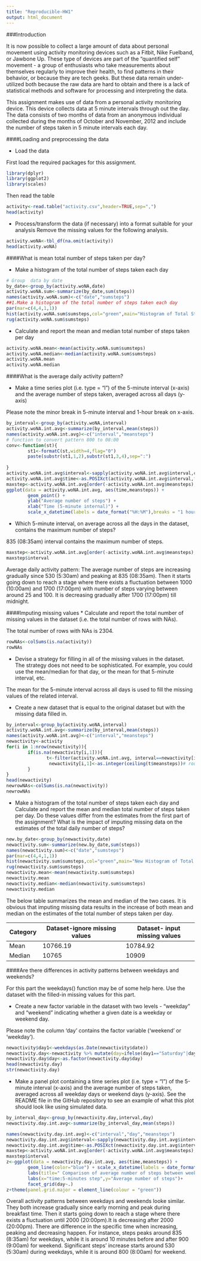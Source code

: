 ```yaml
---
title: "Reproducible-HW1"
output: html_document
---
```

   

###Introduction


It is now possible to collect a large amount of data about personal movement using activity monitoring devices such as a Fitbit, Nike Fuelband, or Jawbone Up. These type of devices are part of the "quantified self" movement - a group of enthusiasts who take measurements about themselves regularly to improve their health, to find patterns in their behavior, or because they are tech geeks. But these data remain under-utilized both because the raw data are hard to obtain and there is a lack of statistical methods and software for processing and interpreting the data.

This assignment makes use of data from a personal activity monitoring device. This device collects data at 5 minute intervals through out the day. The data consists of two months of data from an anonymous individual collected during the months of October and November, 2012 and include the number of steps taken in 5 minute intervals each day.

####Loading and preprocessing the data

* Load the data

First load the required packages for this assignment.
```r
library(dplyr)
library(ggplot2)
library(scales)
```
Then read the table
```r
activity<-read.table("activity.csv",header=TRUE,sep=",")
head(activity)
```

* Process/transform the data (if necessary) into a format suitable for your analysis
   Remove the missing values for the following analysis.
```r
activity.woNA<-tbl_df(na.omit(activity))
head(activity.woNA)
```

####What is mean total number of steps taken per day?

* Make a histogram of the total number of steps taken each day
```r
# Group  data by date
by_date<-group_by(activity.woNA,date)
activity.woNA.sum<-summarize(by_date,sum(steps))
names(activity.woNA.sum)<-c("date","sumsteps")
##1.Make a histogram of the total number of steps taken each day
par(mar=c(4,4,1,1))
hist(activity.woNA.sum$sumsteps,col="green",main="Histogram of Total Steps",xlab="Steps",labels=TRUE)
rug(activity.woNA.sum$sumsteps)
```

* Calculate and report the mean and median total number of steps taken per day
```r
activity.woNA.mean<-mean(activity.woNA.sum$sumsteps)
activity.woNA.median<-median(activity.woNA.sum$sumsteps)
activity.woNA.mean
activity.woNA.median
```

####What is the average daily activity pattern?

* Make a time series plot (i.e. type = "l") of the 5-minute interval (x-axis) and the average number of steps taken, averaged across all days (y-axis)

Please note the minor break in 5-minute interval and 1-hour break on x-axis.
```r
by_interval<-group_by(activity.woNA,interval)
activity.woNA.int.avg<-summarize(by_interval,mean(steps))
names(activity.woNA.int.avg)<-c("interval","meansteps")
# function to convert pattern 800 to 08:00
conv<-function(st){
        st1<-formatC(st,width=4,flag="0")
        paste(substr(st1,1,2),substr(st1,3,4),sep=":")
        
}
activity.woNA.int.avg$interval<-sapply(activity.woNA.int.avg$interval,conv)
activity.woNA.int.avg$time<-as.POSIXct(activity.woNA.int.avg$interval,format="%H:%M")
maxstep<-activity.woNA.int.avg[order(-activity.woNA.int.avg$meansteps),][1,]
ggplot(data = activity.woNA.int.avg, aes(time,meansteps)) + 
        geom_point() + 
        ylab("Average number of steps") + 
        xlab("Time (5-minute internal)") +
        scale_x_datetime(labels = date_format("%H:%M"),breaks = "1 hour",minor_breaks="5 min")
```

* Which 5-minute interval, on average across all the days in the dataset, contains the maximum number of steps?

835 (08:35am) interval contains the maximum number of steps.
```r
maxstep<-activity.woNA.int.avg[order(-activity.woNA.int.avg$meansteps),][1,]
maxstep$interval
```

 Average daily activity pattern: The average number of steps are increasing gradually since 530 (5:30am) and peaking at 835 (08:35am). Then it starts going down to reach a stage where there exists a fluctuation between 1000 (10:00am) and 1700 (17:00pm) with number of steps varying between around 25 and 100. It is decreasing gradually after 1700 (17:00pm) till midnight.
 
####Imputing missing values
* Calculate and report the total number of missing values in the dataset (i.e. the total number of rows with NAs).

The total number of rows with NAs is 2304.
```r
rowNAs<-colSums(is.na(activity))
rowNAs
```

* Devise a strategy for filling in all of the missing values in the dataset. The strategy does not need to be sophisticated. For example, you could use the mean/median for that day, or the mean for that 5-minute interval, etc.

The mean for the 5-minute interval across all days is used to fill the missing values of the related interval.

* Create a new dataset that is equal to the original dataset but with the missing data filled in.
  
```r
by_interval<-group_by(activity.woNA,interval)
activity.woNA.int.avg<-summarize(by_interval,mean(steps))
names(activity.woNA.int.avg)<-c("interval","meansteps")
newactivity<-activity
for(i in 1:nrow(newactivity)){
        if(is.na(newactivity[i,1])){
               t<-filter(activity.woNA.int.avg, interval==newactivity[i,3])
                newactivity[i,1]<-as.integer(ceiling(t$meansteps))# round up to the nearest integer
        }
}
head(newactivity)
newrowNAs<-colSums(is.na(newactivity))
newrowNAs
```

* Make a histogram of the total number of steps taken each day and Calculate and report the mean and median total number of steps taken per day. Do these values differ from the estimates from the first part of the assignment? What is the impact of imputing missing data on the estimates of the total daily number of steps?

```r
new.by_date<-group_by(newactivity,date)
newactivity.sum<-summarize(new.by_date,sum(steps))
names(newactivity.sum)<-c("date","sumsteps")
par(mar=c(4,4,1,1))
hist(newactivity.sum$sumsteps,col="green",main="New Histogram of Total Steps",xlab="Steps",labels=TRUE)
rug(newactivity.sum$sumsteps)
newactivity.mean<-mean(newactivity.sum$sumsteps)
newactivity.mean
newactivity.median<-median(newactivity.sum$sumsteps)
newactivity.median
```
The below table summarizes the mean and median of the two cases. It is obvious that imputing missing data results in the increase of both mean and median on the estimates of the total number of steps taken per day.
  
 Category   |    Dataset-ignore missing values   | Dataset- input missing values
----------- | -----------------------------      | -------------------------
Mean        |         10766.19                   |       10784.92
Median      |         10765                      |       10909

####Are there differences in activity patterns between weekdays and weekends?

For this part the weekdays() function may be of some help here. Use the dataset with the filled-in missing values for this part.

* Create a new factor variable in the dataset with two levels - "weekday" and "weekend" indicating whether a given date is a weekday or weekend day.

Please note the column 'day' contains the factor variable ('weekend' or 'weekday').
```r
newactivity$day1<-weekdays(as.Date(newactivity$date))
newactivity.day<-newactivity %>% mutate(day=ifelse(day1=="Saturday"|day1=="Sunday","weekend","weekday"))
newactivity.day$day<-as.factor(newactivity.day$day)
head(newactivity.day)
str(newactivity.day)
```

* Make a panel plot containing a time series plot (i.e. type = "l") of the 5-minute interval (x-axis) and the average number of steps taken, averaged across all weekday days or weekend days (y-axis). See the README file in the GitHub repository to see an example of what this plot should look like using simulated data.
```r
by_interval_day<-group_by(newactivity.day,interval,day)
newactivity.day.int.avg<-summarize(by_interval_day,mean(steps))

names(newactivity.day.int.avg)<-c("interval","day","meansteps")
newactivity.day.int.avg$interval<-sapply(newactivity.day.int.avg$interval,conv)
newactivity.day.int.avg$time<-as.POSIXct(newactivity.day.int.avg$interval,format="%H:%M")
maxstep<-activity.woNA.int.avg[order(-activity.woNA.int.avg$meansteps),][1,]
maxstep$interval
z<-ggplot(data = newactivity.day.int.avg, aes(time,meansteps)) + 
        geom_line(color="blue") + scale_x_datetime(labels = date_format("%H:%M"),breaks = "1 hour",minor_breaks="5 min")+
        labs(title=" Comparison of average number of steps between weekday and weekend in 24-hours across all ")+
        labs(x="time:5-minutes step",y="Average number of steps")+
        facet_grid(day~.)
z+theme(panel.grid.major = element_line(colour = "green"))
```       

Overall activity patterns between weekdays and weekends looke similar. They both increase gradually since early morning and peak during breakfast time. Then it starts going down to reach a stage where there exists a fluctuation until 2000 (20:00pm).It is decreasing after 2000 (20:00pm). There are difference in the specific time when increasing, peaking and decreasing happen. For instance, steps peaks around 835 (8:35am) for weekdays, while it is around 10 minutes before and after 900 (9:00am) for weekend. Significant steps' increase starts around 530 (5:30am) during weekdays, while it is around 800 (8:00am) for weekend.
